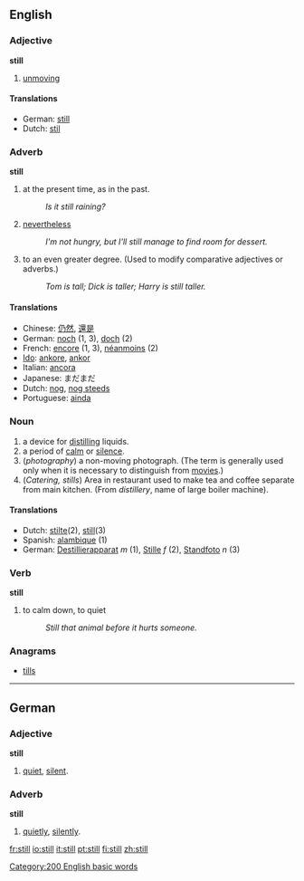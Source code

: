 ==English==

{{rank|thought|found|people|141|still|just|while|again}}

===Adjective===
'''still'''

#[[unmoving]]

====Translations====
*German:  [[still]]
*Dutch: [[stil]]


===Adverb===
'''still'''

#at the present time, as in the past.
#: ''Is it still raining?''
#[[nevertheless]]
#: ''I'm not hungry, but I'll still manage to find room for dessert.''
#to an even greater degree.  (Used to modify comparative adjectives or adverbs.)
#: ''Tom is tall; Dick is taller; Harry is still taller.''

====Translations====
*Chinese: [[仍然]], [[還是]]
*German:  [[noch]] (1, 3), [[doch]] (2)
*French: [[encore]] (1, 3), [[néanmoins]] (2)
*[[Ido]]: [[ankore]], [[ankor]]
*Italian: [[ancora]]
*Japanese: まだまだ
*Dutch: [[nog]], [[nog steeds]]
*Portuguese: [[ainda]]


===Noun===
{{en-noun-reg}}

#a device for [[distill]]ing liquids.
#a period of [[calm]] or [[silence]].
#(''photography'') a non-moving photograph.  (The term is generally used only when it is necessary to distinguish from [[movie]]s.)
#(''Catering, stills'') Area in restaurant used to make tea and coffee separate from main kitchen. (From ''distillery'', name of large boiler machine).


====Translations====
*Dutch: [[stilte]](2), [[still]](3)
*Spanish: [[alambique]] (1)
*German: [[Destillierapparat]] ''m'' (1), [[Stille]] ''f'' (2), [[Standfoto]] ''n'' (3)

===Verb===
'''still'''

#to calm down, to quiet
#:  ''Still that animal before it hurts someone.''

===Anagrams===
*[[tills]]


----
==German==
===Adjective===
'''still'''

# [[quiet]], [[silent]].

===Adverb===
'''still'''

# [[quietly]], [[silently]].
[[Category:200 English basic words]]

[[fr:still]]
[[io:still]]
[[it:still]]
[[pt:still]]
[[fi:still]]
[[zh:still]]